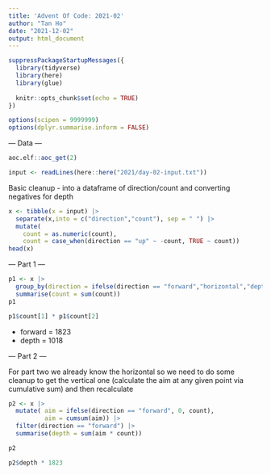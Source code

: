 ```yaml
---
title: 'Advent Of Code: 2021-02'
author: "Tan Ho"
date: "2021-12-02"
output: html_document
---
```


```r
suppressPackageStartupMessages({
  library(tidyverse)
  library(here)
  library(glue)
  
  knitr::opts_chunk$set(echo = TRUE)
})

options(scipen = 9999999)
options(dplyr.summarise.inform = FALSE)
```

--- Data ---

```r
aoc.elf::aoc_get(2)
```

```r
input <- readLines(here::here("2021/day-02-input.txt"))
```

Basic cleanup - into a dataframe of direction/count and converting negatives for depth

```r
x <- tibble(x = input) |> 
  separate(x,into = c("direction","count"), sep = " ") |> 
  mutate(
    count = as.numeric(count),
    count = case_when(direction == "up" ~ -count, TRUE ~ count)) 
head(x)
```

--- Part 1 ---

```r
p1 <- x |> 
  group_by(direction = ifelse(direction == "forward","horizontal","depth")) |> 
  summarise(count = sum(count))
p1

p1$count[1] * p1$count[2]
```

- forward = 1823
- depth = 1018

--- Part 2 ---

For part two we already know the horizontal so we need to do some cleanup to get the vertical one (calculate the aim at any given point via cumulative sum) and then recalculate

```r
p2 <- x |> 
  mutate( aim = ifelse(direction == "forward", 0, count), 
          aim = cumsum(aim)) |> 
  filter(direction == "forward") |> 
  summarise(depth = sum(aim * count))

p2

p2$depth * 1823

```

